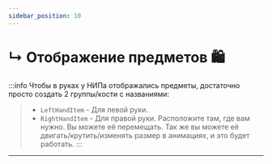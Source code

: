 ```yaml
---
sidebar_position: 10
---
```


# ↳ Отображение предметов 🛍️

:::info Чтобы в руках у НИПа отображались предметы, достаточно просто создать 2 группы/кости с названиями:
> - `LeftHandItem` - Для левой руки.
> - `RightHandItem` - Для правой руки.
Расположите там, где вам нужно. Вы можете её перемещать.
Так же вы можете её двигать/крутить/изменять размер в анимациях, и это будет работать.
:::

---
